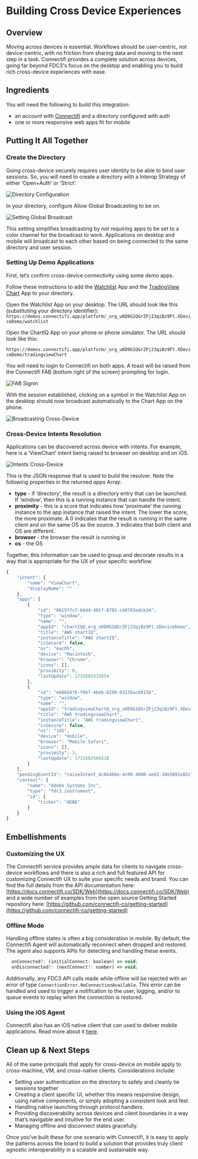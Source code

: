 # Building Cross Device Experiences
## Overview
Moving across devices is essential. Workflows should be user-centric, not device-centric, with no friction from sharing data and moving to the next step in a task.  Connectifi provides a complete solution across devices, going far beyond FDC3's focus on the desktop and enabling you to build rich cross-device experiences with ease.

## Ingredients
You will need the following to build this integration: 

- an account with [Connectifi](https://platform.connectifi.app) and a directory configured with auth
- one or more responsive web apps fit for mobile

## Putting It All Together

### Create the Directory
Going cross-device securely requires user identity to be able to bind user sessions.  So, you will need to create a directory with a Interop Strategy of either ‘Open+Auth’ or ‘Strict’. 

![Directory Configuration](../../../public/demos/recipes/xdevice/directory.png)

In your directory, configure Allow Global Broadcasting to be on. 

![Setting Global Broadcast](../../../public/demos/recipes/xdevice/broadcast-config.png)

This setting simplifies broadcasting by not requiring apps to be set to a color channel for the broadcast to work.  Applications on desktop and mobile will broadcast to each other based on being connected to the same directory and user session.

### Setting Up Demo Applications
First, let’s confirm cross-device connectivity using some demo apps.

Follow these instructions to add the [Watchlist](https://docs.connectifi.co/Sandbox/Demos/watchlist) App and the [TradingView Chart](https://docs.connectifi.co/Sandbox/Demos/tradingviewchart) App to your directory.

Open the Watchlist App on your desktop.  The URL should look like this (substituting your directory identifier): `https://demos.connectifi.app/platform/_org_uKD9G1QGrZFj23qiBz9Ft.XDeviceDemo/watchlist`

Open the ChartIQ App on your phone or phone simulator.  The URL should look like this:

`https://demos.connectifi.app/platform/_org_uKD9G1QGrZFj23qiBz9Ft.XDeviceDemo/tradingviewChart`

You will need to login to Connectifi on both apps.  A toast will be raised from the Connectifi FAB (bottom right of the screen) prompting for login.

![FAB Signin](../../../public/demos/recipes/xdevice/signin.png)

With the session established, clicking on a symbol in the Watchlist App on the desktop should now broadcast automatically to the Chart App on the phone.

![Broadcasting Cross-Device](../../../public/demos/recipes/xdevice/broadcast.png)

### Cross-Device Intents Resolution
Applications can be discovered across device with intents.  For example, here is a ‘ViewChart’ intent being raised to browser on desktop and on iOS.  

![Intents Cross-Device](../../../public/demos/recipes/xdevice/intents.png)

This is the JSON response that is used to build the resolver.   Note the following properties in the returned *apps* Array:

- **type** - if ‘directory’, the result is a directory entry that can be launched.  If ‘window’, then this is a running instance that can handle the intent.
- **proximity** - this is a score that indicates how ‘proximate’ the running instance to the app instance that raised the intent.  The lower the score, the more proximate.  A 0 indicates that the result is running in the same client and on the same OS as the source.  3 indicates that both client and OS are different.
- **browser** - the browser the result is running in
- **os** - the OS

Together, this information can be used to group and decorate results in a way that is appropriate for the UX of your specific workflow.

```javascript
{
    "intent": {
        "name": "ViewChart",
        "displayName": ""
    },
    "apps": [
        {
            "id": "0615ffcf-66d4-401f-8785-c48703edcb34",
            "type": "window",
            "name": "",
            "appId": "chartIQ@_org_uKD9G1QGrZFj23qiBz9Ft.XDeviceDemo",
            "title": "AWS chartIQ",
            "instanceTitle": "AWS chartIQ",
            "isSecure": false,
            "os": "macOS",
            "device": "Macintosh",
            "browser": "Chrome",
            "icons": [],
            "proximity": 0,
            "lastUpdate": 1733503433654
        },
        {
            "id": "e686b476-f0b7-4beb-8290-03236acb815b",
            "type": "window",
            "name": "",
            "appId": "tradingviewChart@_org_uKD9G1QGrZFj23qiBz9Ft.XDeviceDemo",
            "title": "AWS tradingviewChart",
            "instanceTitle": "AWS tradingviewChart",
            "isSecure": false,
            "os": "iOS",
            "device": "mobile",
            "browser": "Mobile Safari",
            "icons": [],
            "proximity": 3,
            "lastUpdate": 1733502566510
        }
    ],
    "pendingEventId": "raiseIntent_4c6b486e-4c98-4000-ae62-10e5891e82cf",
    "context": {
        "name": "Adobe Systems Inc",
        "type": "fdc3.instrument",
        "id": {
            "ticker": "ADBE"
        }
    }
}
```

## Embellishments

### Customizing the UX
The Connectifi service provides ample data for clients to navigate cross-device workflows and there is also a rich and full featured API for customizing Connectifi UX to suite your specific needs and brand.  You can find the full details from the API documentation here: [https://docs.connectifi.co/SDK/Web](https://docs.connectifi.co/SDK/Web) and a wide number of examples from the open source Getting Started repository here: [https://github.com/connectifi-co/getting-started](https://github.com/connectifi-co/getting-started)

### Offline Mode
Handling offline states is often a big consideration in mobile.  By default, the Connectifi Agent will automatically reconnect when dropped and restored.  The agent also supports APIs for detecting and handling these events.  

```javascript
  onConnected?: (initialConnect: boolean) => void;
  onDisconnected?: (nextConnect?: number) => void;
```

Additionally, any FDC3 API calls made while offline will be rejected with an error of type `ConnectionError.NoConnectionAvailable`. This error can be handled and used to trigger a notification to the user, logging, and/or to queue events to replay when the connection is restored.

### Using the iOS Agent

Connectifi also has an iOS native client that can used to deliver mobile applications.  Read more about it [here](https://docs.connectifi.co/SDK/iOS).

## Clean up & Next Steps
All of the same principals that apply for cross-device on mobile apply to cross-machine, VM, and cross-native clients.  Considerations include:

- Setting user authentication on the directory to safely and cleanly tie sessions together
- Creating a client specific UI, whether this means responsive design, using native components, or simply adopting a consistent look and feel.
- Handling native launching through protocol handlers.
- Providing discoverability across devices and client boundaries in a way that’s navigable and intuitive for the end user.
- Managing offline and disconnect states gracefully.

Once you’ve built these for one scenario with Connectifi, it is easy to apply the patterns across the board to build a solution that provides truly client agnostic interoperability in a scalable and sustainable way.